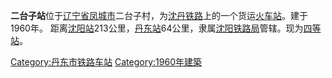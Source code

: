 {{Infobox China railway station
|车站名称 = 二台子站
|车站名称拼音 = Ertaizi
|图片 = 
|图片介紹 = 
|车站位置 = [[辽宁省|辽宁省]][[凤城市|凤城市]]二台子村
|坐标 = 
|code = 55067<ref>{{cite book|author=铁道部电子计算技术中心, 铁道部运输局|title=铁路车站站名代码表：TMIS使用|publisher=中国铁道出版社|location=北京|year=1998|isbn=9787113030995|pages=134}}</ref>
|commercial_code = RTT
|线路 = [[沈丹铁路|沈丹铁路]]
|归属 = [[沈阳铁路局|沈阳铁路局]]
|车站等级 = [[四等站_(中鐵)|四等站]]
|月台数目 = 
|網站 = 
}}

'''二台子站'''位于[[辽宁省|辽宁省]][[凤城市|凤城市]]二台子村，为[[沈丹铁路|沈丹铁路]]上的一个货运[[火车站|火车站]]。建于1960年。
距离[[沈阳站|沈阳站]]213公里，[[丹东站|丹东站]]64公里，隶属[[沈阳铁路局|沈阳铁路局]]管辖。现为[[四等站_(中鐵)|四等站]]。

{{start rail box|[[中国铁路|中国铁路]]}}
{{s-inop|[[四台子站|四台子站]]}}
{{s-line|[[沈丹铁路|沈丹铁路]]}}
{{s-inop|[[凤凰城站_(辽宁省)|凤凰城站]]}}
{{end box}} 

{{沈丹铁路}}

[[Category:丹东市铁路车站|Category:丹东市铁路车站]]
[[Category:1960年建築|Category:1960年建築]]

{{China-rail-stub}}